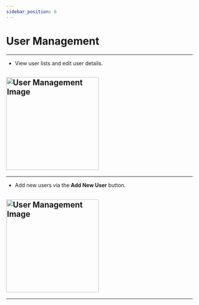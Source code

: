```yaml
---
sidebar_position: 6
---
```



# User Management
---
- View user lists and edit user details.

## <img src="/assets/guide-images/User.png" alt="User Management Image" width="250" />

---

- Add new users via the **Add New User** button.

## <img src="/assets/guide-images/User New.png" alt="User Management Image" width="250" />

---
